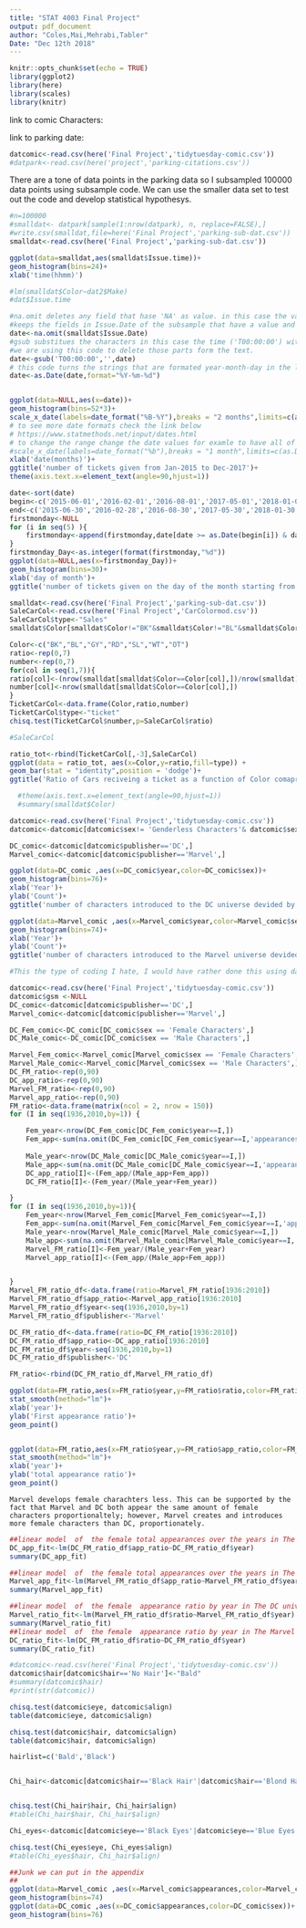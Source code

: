 ```yaml
---
title: "STAT 4003 Final Project"
output: pdf_document
author: "Coles,Mai,Mehrabi,Tabler"
Date: "Dec 12th 2018"
---
```


```r
knitr::opts_chunk$set(echo = TRUE)
library(ggplot2)
library(here)
library(scales)
library(knitr)
```
link to comic Characters: \href{https://github.com/rfordatascience/tidytuesday/blob/master/data/2018-05-29/week9_comic_characters.csv}{here} 

link to parking date: \href{https://www.kaggle.com/cityofLA/los-angeles-parking-citations#parking-citations.csv}{here}


```r
datcomic<-read.csv(here('Final Project','tidytuesday-comic.csv'))
#datpark<-read.csv(here('project','parking-citations.csv'))
```

There are a tone of data points in the parking data so I subsampled 100000 data points  using subsample code. We can use the smaller data set to test out  the code and develop statistical hypothesys.

```r
#n=100000
#smalldat<- datpark[sample(1:nrow(datpark), n, replace=FALSE),]
#write.csv(smalldat,file=here('Final Project','parking-sub-dat.csv'))
smalldat<-read.csv(here('Final Project','parking-sub-dat.csv'))
```

```r
ggplot(data=smalldat,aes(smalldat$Issue.time))+
geom_histogram(bins=24)+
xlab('time(hhmm)')

#lm(smalldat$Color~dat2$Make)
#dat$Issue.time
```


```r

#na.omit deletes any field that hase 'NA' as value. in this case the value "date" only
#keeps the fields in Issue.Date of the subsample that have a value and are not 'NA'.
date<-na.omit(smalldat$Issue.Date)
#gsub substitues the characters in this case the time ('T00:00:00') with nothing ('').
#we are using this code to delete those parts form the text.
date<-gsub('T00:00:00','',date)
# this code turns the strings that are formated year-month-day in the list into dates.
date<-as.Date(date,format="%Y-%m-%d")


ggplot(data=NULL,aes(x=date))+
geom_histogram(bins=52*3)+
scale_x_date(labels=date_format("%B-%Y"),breaks = "2 months",limits=c(as.Date("2015-01-1"),as.Date("2018-01-01")))+
# to see more date formats check the link below
# https://www.statmethods.net/input/dates.html
# to change the range change the date values for examle to have all of 2017 you can use:
#scale_x_date(labels=date_format("%b"),breaks = "1 month",limits=c(as.Date("2017-01-1"),as.Date("2018-01-01")))
xlab('date(months)')+
ggtitle('number of tickets given from Jan-2015 to Dec-2017')+
theme(axis.text.x=element_text(angle=90,hjust=1))
```



\href{https://www.timeanddate.com/calendar/weekday-monday-1}{months begining with moday}


```r

date<-sort(date)
begin<-c('2015-06-01','2016-02-01','2016-08-01','2017-05-01','2018-01-01')
end<-c('2015-06-30','2016-02-28','2016-08-30','2017-05-30','2018-01-30')
firstmonday<-NULL
for (i in seq(5) ){
    firstmonday<-append(firstmonday,date[date >= as.Date(begin[i]) & date <= as.Date(end[i])])
}
firstmonday_Day<-as.integer(format(firstmonday,"%d"))
ggplot(data=NULL,aes(x=firstmonday_Day))+
geom_histogram(bins=30)+
xlab('day of month')+
ggtitle('number of tickets given on the day of the month starting from Monday ')
```



```r
smalldat<-read.csv(here('Final Project','parking-sub-dat.csv'))
SaleCarCol<-read.csv(here('Final Project','CarColormod.csv'))
SaleCarCol$type<-"Sales"
smalldat$Color[smalldat$Color!="BK"&smalldat$Color!="BL"&smalldat$Color!="GY"&smalldat$Color!="RD"&smalldat$Color!="SL"&smalldat$Color!="WT"] <-"OT"

Color<-c("BK","BL","GY","RD","SL","WT","OT")
ratio<-rep(0,7)
number<-rep(0,7)
for(col in seq(1,7)){
ratio[col]<-(nrow(smalldat[smalldat$Color==Color[col],])/nrow(smalldat))
number[col]<-nrow(smalldat[smalldat$Color==Color[col],])
}
TicketCarCol<-data.frame(Color,ratio,number)
TicketCarCol$type<-"ticket"
chisq.test(TicketCarCol$number,p=SaleCarCol$ratio)

#SaleCarCol

ratio_tot<-rbind(TicketCarCol[,-3],SaleCarCol)
ggplot(data = ratio_tot, aes(x=Color,y=ratio,fill=type)) +
geom_bar(stat = "identity",position = 'dodge')+
ggtitle('Ratio of Cars reciveing a ticket as a function of Color comapred to sales ')

  #theme(axis.text.x=element_text(angle=90,hjust=1))
  #summary(smalldat$Color)
```






```r

datcomic<-read.csv(here('Final Project','tidytuesday-comic.csv'))
datcomic<-datcomic[datcomic$sex!= 'Genderless Characters'& datcomic$sex!= 'Agender Characters'& datcomic$sex!= 'Transgender Characters' &datcomic$sex!='Genderfluid Characters',]

DC_comic<-datcomic[datcomic$publisher=='DC',]
Marvel_comic<-datcomic[datcomic$publisher=='Marvel',]

ggplot(data=DC_comic ,aes(x=DC_comic$year,color=DC_comic$sex))+
geom_histogram(bins=76)+
xlab('Year')+
ylab('Count')+
ggtitle('number of characters introduced to the DC universe devided by gender')

ggplot(data=Marvel_comic ,aes(x=Marvel_comic$year,color=Marvel_comic$sex))+
geom_histogram(bins=74)+
xlab('Year')+
ylab('Count')+
ggtitle('number of characters introduced to the Marvel universe devided by gender')

```
    
```r

#This the type of coding I hate, I would have rather done this using dataframes but we were in a hurry. Sorry :(

datcomic<-read.csv(here('Final Project','tidytuesday-comic.csv'))
datcomic$gsm <-NULL
DC_comic<-datcomic[datcomic$publisher=='DC',]
Marvel_comic<-datcomic[datcomic$publisher=='Marvel',]

DC_Fem_comic<-DC_comic[DC_comic$sex == 'Female Characters',]
DC_Male_comic<-DC_comic[DC_comic$sex == 'Male Characters',]

Marvel_Fem_comic<-Marvel_comic[Marvel_comic$sex == 'Female Characters',]
Marvel_Male_comic<-Marvel_comic[Marvel_comic$sex == 'Male Characters',]
DC_FM_ratio<-rep(0,90)
DC_app_ratio<-rep(0,90)
Marvel_FM_ratio<-rep(0,90)
Marvel_app_ratio<-rep(0,90)
FM_ratio<-data.frame(matrix(ncol = 2, nrow = 150))
for (I in seq(1936,2010,by=1)) {

    Fem_year<-nrow(DC_Fem_comic[DC_Fem_comic$year==I,])
    Fem_app<-sum(na.omit(DC_Fem_comic[DC_Fem_comic$year==I,'appearances']))
    
    Male_year<-nrow(DC_Male_comic[DC_Male_comic$year==I,])
    Male_app<-sum(na.omit(DC_Male_comic[DC_Male_comic$year==I,'appearances']))
    DC_app_ratio[I]<-(Fem_app/(Male_app+Fem_app))
    DC_FM_ratio[I]<-(Fem_year/(Male_year+Fem_year))

}
for (I in seq(1936,2010,by=1)){
    Fem_year<-nrow(Marvel_Fem_comic[Marvel_Fem_comic$year==I,])
    Fem_app<-sum(na.omit(Marvel_Fem_comic[Marvel_Fem_comic$year==I,'appearances']))
    Male_year<-nrow(Marvel_Male_comic[Marvel_Male_comic$year==I,])
    Male_app<-sum(na.omit(Marvel_Male_comic[Marvel_Male_comic$year==I,'appearances']))
    Marvel_FM_ratio[I]<-Fem_year/(Male_year+Fem_year)
    Marvel_app_ratio[I]<-(Fem_app/(Male_app+Fem_app))


}
Marvel_FM_ratio_df<-data.frame(ratio=Marvel_FM_ratio[1936:2010])
Marvel_FM_ratio_df$app_ratio<-Marvel_app_ratio[1936:2010]
Marvel_FM_ratio_df$year<-seq(1936,2010,by=1)
Marvel_FM_ratio_df$publisher<-'Marvel'

DC_FM_ratio_df<-data.frame(ratio=DC_FM_ratio[1936:2010])
DC_FM_ratio_df$app_ratio<-DC_app_ratio[1936:2010]
DC_FM_ratio_df$year<-seq(1936,2010,by=1)
DC_FM_ratio_df$publisher<-'DC'

FM_ratio<-rbind(DC_FM_ratio_df,Marvel_FM_ratio_df)

ggplot(data=FM_ratio,aes(x=FM_ratio$year,y=FM_ratio$ratio,color=FM_ratio$publisher))+
stat_smooth(method="lm")+
xlab('year')+
ylab('First appearance ratio')+
geom_point()


ggplot(data=FM_ratio,aes(x=FM_ratio$year,y=FM_ratio$app_ratio,color=FM_ratio$publisher))+
stat_smooth(method="lm")+
xlab('year')+
ylab('total appearance ratio')+
geom_point()

```

    Marvel develops female charachters less. This can be supported by the fact that Marvel and DC both appear the same amount of female characters proportionaltely; however, Marvel creates and introduces more female characters than DC, proportionately. 


```r

##linear model  of  the female total appearances over the years in The DC universe 
DC_app_fit<-lm(DC_FM_ratio_df$app_ratio~DC_FM_ratio_df$year)
summary(DC_app_fit)

##linear model  of  the female total appearances over the years in The Marvel universe 
Marvel_app_fit<-lm(Marvel_FM_ratio_df$app_ratio~Marvel_FM_ratio_df$year)
summary(Marvel_app_fit)
```



```r
##linear model  of  the female  appearance ratio by year in The DC universe 
Marvel_ratio_fit<-lm(Marvel_FM_ratio_df$ratio~Marvel_FM_ratio_df$year)
summary(Marvel_ratio_fit)
##linear model  of  the female  appearance ratio by year in The Marvel universe 
DC_ratio_fit<-lm(DC_FM_ratio_df$ratio~DC_FM_ratio_df$year)
summary(DC_ratio_fit)
```



```r
#datcomic<-read.csv(here('Final Project','tidytuesday-comic.csv'))
datcomic$hair[datcomic$hair=='No Hair']<-"Bald"
#summary(datcomic$hair)
#print(str(datcomic))

chisq.test(datcomic$eye, datcomic$align)
table(datcomic$eye, datcomic$align)

chisq.test(datcomic$hair, datcomic$align)
table(datcomic$hair, datcomic$align)

hairlist=c('Bald','Black')


Chi_hair<-datcomic[datcomic$hair=='Black Hair'|datcomic$hair=='Blond Hair'|datcomic$hair=='Bald'|datcomic$hair=='Brown Hair'|datcomic$hair=='Grey Hair'|datcomic$hair=='No Hair'|datcomic$hair=='Red Hair'|datcomic$hair=='White Hair',]


chisq.test(Chi_hair$hair, Chi_hair$align)
#table(Chi_hair$hair, Chi_hair$align)

Chi_eyes<-datcomic[datcomic$eye=='Black Eyes'|datcomic$eye=='Blue Eyes'|datcomic$eye=='Brown Eyes'|datcomic$eye=='Green Eyes'|datcomic$eye=='Grey Eyes',]

chisq.test(Chi_eyes$eye, Chi_eyes$align)
#table(Chi_eyes$hair, Chi_hair$align)
```





```r
##Junk we can put in the appendix
##
ggplot(data=Marvel_comic ,aes(x=Marvel_comic$appearances,color=Marvel_comic$sex))+
geom_histogram(bins=74)
ggplot(data=DC_comic ,aes(x=DC_comic$appearances,color=DC_comic$sex))+
geom_histogram(bins=76)
```